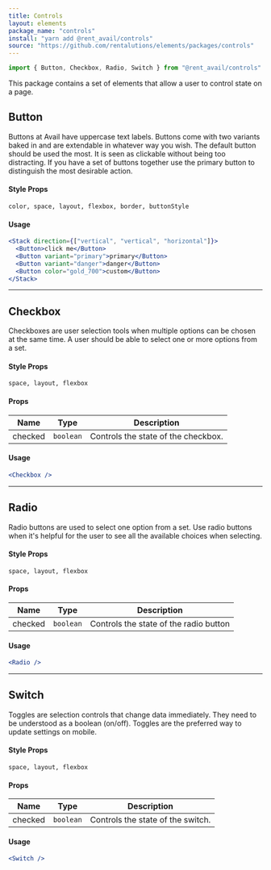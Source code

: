 ```yaml
---
title: Controls
layout: elements
package_name: "controls"
install: "yarn add @rent_avail/controls"
source: "https://github.com/rentalutions/elements/packages/controls"
---
```


```js
import { Button, Checkbox, Radio, Switch } from "@rent_avail/controls"
```

This package contains a set of elements that allow a user to control state on a page.

## Button

Buttons at Avail have uppercase text labels. Buttons come with two variants baked in and are extendable in whatever way you wish. The default button should be used the most. It is seen as clickable without being too distracting. If you have a set of buttons together use the primary button to distinguish the most desirable action.

#### Style Props

`color, space, layout, flexbox, border, buttonStyle`

#### Usage

```jsx live
<Stack direction={["vertical", "vertical", "horizontal"]}>
  <Button>click me</Button>
  <Button variant="primary">primary</Button>
  <Button variant="danger">danger</Button>
  <Button color="gold_700">custom</Button>
</Stack>
```

<hr />

## Checkbox

Checkboxes are user selection tools when multiple options can be chosen at the same time. A user should be able to select one or more options from a set.

#### Style Props

`space, layout, flexbox`

#### Props

| Name    | Type      | Description                         |
| ------- | --------- | ----------------------------------- |
| checked | `boolean` | Controls the state of the checkbox. |

#### Usage

```jsx live
<Checkbox />
```

<hr />

## Radio

Radio buttons are used to select one option from a set. Use radio buttons when it's helpful for the user to see all the available choices when selecting.

#### Style Props

`space, layout, flexbox`

#### Props

| Name    | Type      | Description                            |
| ------- | --------- | -------------------------------------- |
| checked | `boolean` | Controls the state of the radio button |

#### Usage

```jsx live
<Radio />
```

<hr />

## Switch

Toggles are selection controls that change data immediately. They need to be understood as a boolean (on/off). Toggles are the preferred way to update settings on mobile.

#### Style Props

`space, layout, flexbox`

#### Props

| Name    | Type      | Description                       |
| ------- | --------- | --------------------------------- |
| checked | `boolean` | Controls the state of the switch. |

#### Usage

```jsx live
<Switch />
```
